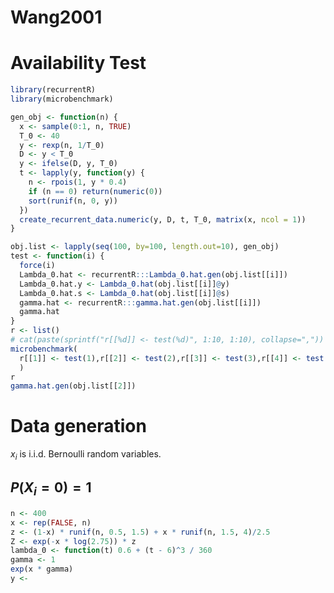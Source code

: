 # Wang2001

# Availability Test

```r
library(recurrentR)
library(microbenchmark)

gen_obj <- function(n) {
  x <- sample(0:1, n, TRUE)
  T_0 <- 40
  y <- rexp(n, 1/T_0)
  D <- y < T_0
  y <- ifelse(D, y, T_0)
  t <- lapply(y, function(y) {
    n <- rpois(1, y * 0.4)
    if (n == 0) return(numeric(0))
    sort(runif(n, 0, y))
  })
  create_recurrent_data.numeric(y, D, t, T_0, matrix(x, ncol = 1))
}

obj.list <- lapply(seq(100, by=100, length.out=10), gen_obj)
test <- function(i) {
  force(i)
  Lambda_0.hat <- recurrentR:::Lambda_0.hat.gen(obj.list[[i]])
  Lambda_0.hat.y <- Lambda_0.hat(obj.list[[i]]@y)
  Lambda_0.hat.s <- Lambda_0.hat(obj.list[[i]]@s)
  gamma.hat <- recurrentR:::gamma.hat.gen(obj.list[[i]])
  gamma.hat
}
r <- list()
# cat(paste(sprintf("r[[%d]] <- test(%d)", 1:10, 1:10), collapse=","))
microbenchmark(
  r[[1]] <- test(1),r[[2]] <- test(2),r[[3]] <- test(3),r[[4]] <- test(4),r[[5]] <- test(5),r[[6]] <- test(6),r[[7]] <- test(7),r[[8]] <- test(8),r[[9]] <- test(9),r[[10]] <- test(10)
  )
r
gamma.hat.gen(obj.list[[2]])
```

# Data generation

$x_i$ is i.i.d. Bernoulli random variables.

## $P(X_i = 0) = 1$

```r
n <- 400
x <- rep(FALSE, n)
z <- (1-x) * runif(n, 0.5, 1.5) + x * runif(n, 1.5, 4)/2.5
Z <- exp(-x * log(2.75)) * z
lambda_0 <- function(t) 0.6 + (t - 6)^3 / 360
gamma <- 1
exp(x * gamma)
y <- 
```

